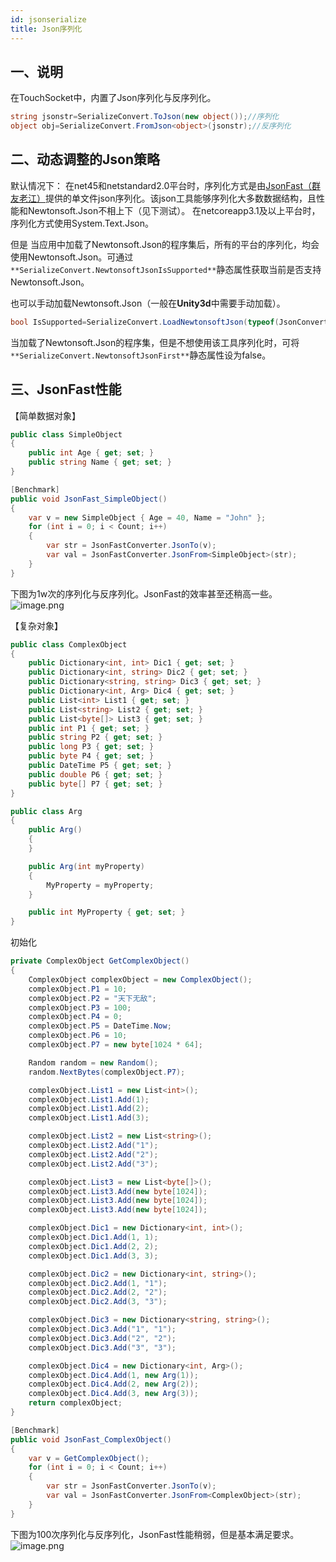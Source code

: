 ```yaml
---
id: jsonserialize
title: Json序列化
---
```


## 一、说明
在TouchSocket中，内置了Json序列化与反序列化。
```csharp
string jsonstr=SerializeConvert.ToJson(new object());//序列化
object obj=SerializeConvert.FromJson<object>(jsonstr);//反序列化
```

## 二、动态调整的Json策略
默认情况下：
在net45和netstandard2.0平台时，序列化方式是由[JsonFast（群友老江）](https://gitee.com/majorworld/jsonfast)提供的单文件json序列化。该json工具能够序列化大多数数据结构，且性能和Newtonsoft.Json不相上下（见下测试）。
在netcoreapp3.1及以上平台时，序列化方式使用System.Text.Json。

但是
当应用中加载了Newtonsoft.Json的程序集后，所有的平台的序列化，均会使用Newtonsoft.Json。可通过`**SerializeConvert.NewtonsoftJsonIsSupported**`静态属性获取当前是否支持Newtonsoft.Json。

也可以手动加载Newtonsoft.Json（一般在**Unity3d**中需要手动加载）。
```csharp
bool IsSupported=SerializeConvert.LoadNewtonsoftJson(typeof(JsonConvert));//返回值指示是否成功加载
```

当加载了Newtonsoft.Json的程序集，但是不想使用该工具序列化时，可将`**SerializeConvert.NewtonsoftJsonFirst**`静态属性设为false。


## 三、JsonFast性能

【简单数据对象】
```csharp
public class SimpleObject 
{
    public int Age { get; set; }
    public string Name { get; set; }
}
```
```csharp
[Benchmark]
public void JsonFast_SimpleObject()
{
    var v = new SimpleObject { Age = 40, Name = "John" };
    for (int i = 0; i < Count; i++)
    {
        var str = JsonFastConverter.JsonTo(v);
        var val = JsonFastConverter.JsonFrom<SimpleObject>(str);
    }
}
```
下图为1w次的序列化与反序列化。JsonFast的效率甚至还稍高一些。
![image.png](https://cdn.nlark.com/yuque/0/2022/png/25438888/1671242653799-0876c5d7-bbe2-487b-a592-db306e8dca47.png#averageHue=%230c0c0c&clientId=u52c6290f-001c-4&crop=0&crop=0&crop=1&crop=1&from=paste&height=275&id=u7e64d500&margin=%5Bobject%20Object%5D&name=image.png&originHeight=550&originWidth=3595&originalType=binary&ratio=1&rotation=0&showTitle=false&size=134083&status=done&style=none&taskId=u19083893-adb6-488f-b8e4-3ca9c88035a&title=&width=1797.5)

【复杂对象】
```csharp
public class ComplexObject
{
    public Dictionary<int, int> Dic1 { get; set; }
    public Dictionary<int, string> Dic2 { get; set; }
    public Dictionary<string, string> Dic3 { get; set; }
    public Dictionary<int, Arg> Dic4 { get; set; }
    public List<int> List1 { get; set; }
    public List<string> List2 { get; set; }
    public List<byte[]> List3 { get; set; }
    public int P1 { get; set; }
    public string P2 { get; set; }
    public long P3 { get; set; }
    public byte P4 { get; set; }
    public DateTime P5 { get; set; }
    public double P6 { get; set; }
    public byte[] P7 { get; set; }
}

public class Arg
{
    public Arg()
    {
    }

    public Arg(int myProperty)
    {
        MyProperty = myProperty;
    }

    public int MyProperty { get; set; }
}
```
初始化
```csharp
private ComplexObject GetComplexObject()
{
    ComplexObject complexObject = new ComplexObject();
    complexObject.P1 = 10;
    complexObject.P2 = "天下无敌";
    complexObject.P3 = 100;
    complexObject.P4 = 0;
    complexObject.P5 = DateTime.Now;
    complexObject.P6 = 10;
    complexObject.P7 = new byte[1024 * 64];

    Random random = new Random();
    random.NextBytes(complexObject.P7);

    complexObject.List1 = new List<int>();
    complexObject.List1.Add(1);
    complexObject.List1.Add(2);
    complexObject.List1.Add(3);

    complexObject.List2 = new List<string>();
    complexObject.List2.Add("1");
    complexObject.List2.Add("2");
    complexObject.List2.Add("3");

    complexObject.List3 = new List<byte[]>();
    complexObject.List3.Add(new byte[1024]);
    complexObject.List3.Add(new byte[1024]);
    complexObject.List3.Add(new byte[1024]);

    complexObject.Dic1 = new Dictionary<int, int>();
    complexObject.Dic1.Add(1, 1);
    complexObject.Dic1.Add(2, 2);
    complexObject.Dic1.Add(3, 3);

    complexObject.Dic2 = new Dictionary<int, string>();
    complexObject.Dic2.Add(1, "1");
    complexObject.Dic2.Add(2, "2");
    complexObject.Dic2.Add(3, "3");

    complexObject.Dic3 = new Dictionary<string, string>();
    complexObject.Dic3.Add("1", "1");
    complexObject.Dic3.Add("2", "2");
    complexObject.Dic3.Add("3", "3");

    complexObject.Dic4 = new Dictionary<int, Arg>();
    complexObject.Dic4.Add(1, new Arg(1));
    complexObject.Dic4.Add(2, new Arg(2));
    complexObject.Dic4.Add(3, new Arg(3));
    return complexObject;
}
```
```csharp
[Benchmark]
public void JsonFast_ComplexObject()
{
    var v = GetComplexObject();
    for (int i = 0; i < Count; i++)
    {
        var str = JsonFastConverter.JsonTo(v);
        var val = JsonFastConverter.JsonFrom<ComplexObject>(str);
    }
}
```
下图为100次序列化与反序列化，JsonFast性能稍弱，但是基本满足要求。
![image.png](https://cdn.nlark.com/yuque/0/2022/png/25438888/1671243018168-00ed551d-e020-40fb-8d2c-7f589b8ff804.png#averageHue=%230c0c0c&clientId=u52c6290f-001c-4&crop=0&crop=0&crop=1&crop=1&from=paste&height=282&id=u73bf1323&margin=%5Bobject%20Object%5D&name=image.png&originHeight=563&originWidth=3788&originalType=binary&ratio=1&rotation=0&showTitle=false&size=138062&status=done&style=none&taskId=udb047edf-d05d-48df-954b-a04c7bc556d&title=&width=1894)
